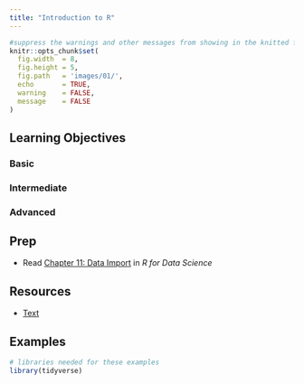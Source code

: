 ```yaml
---
title: "Introduction to R"
---
```


```r
#suppress the warnings and other messages from showing in the knitted file.
knitr::opts_chunk$set(
  fig.width  = 8, 
  fig.height = 5, 
  fig.path   = 'images/01/',
  echo       = TRUE, 
  warning    = FALSE, 
  message    = FALSE
)
```

## Learning Objectives {.tabset}

### Basic

### Intermediate

### Advanced


## Prep

* Read [Chapter 11: Data Import](http://r4ds.had.co.nz/data-import.html) in *R for Data Science*


## Resources

* [Text](url)


## Examples {.tabset .tabset-pills}

```r

# libraries needed for these examples
library(tidyverse)

```
